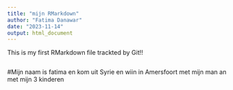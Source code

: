 ```yaml
---
title: "mijn RMarkdown"
author: "Fatima Danawar"
date: "2023-11-14"
output: html_document
---
```


This is my first RMarkdown file trackted by Git!!

```r


```
#Mijn naam is  fatima en kom uit Syrie en wiin in Amersfoort met mijn man an met mijn 3 kinderen
